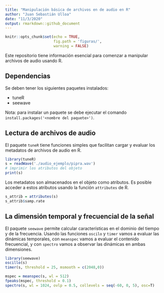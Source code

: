 ```yaml
---
title: "Manipulación básica de archivos en de audio en R"
author: "Juan Sebastián Ulloa"
date: "11/3/2020"
output: rmarkdown::github_document
---
```


```r
knitr::opts_chunk$set(echo = TRUE,
                      fig.path = 'figuras/',
                      warning = FALSE)
```

Este repositorio tiene información esencial para comenzar a manipular archivos de audio usando R.

## Dependencias

Se deben tener los siguientes paquetes instalados:

- tuneR
- seewave

Nota: para instalar un paquete se debe ejecutar el comando `install.packages('<nombre del paquete>')`.

## Lectura de archivos de audio

El paquete `tuneR` tiene funciones simples que facilitan cargar y evaluar los metadatos de archivos de audio en R.

```r
library(tuneR)
s = readWave('./audio_ejemplo/pipra.wav')
# imprimir los atributos del objeto
print(s)
```

Los metadatos son almacenados en el objeto como atributos. Es posible acceder a estos atributos usando la función `attributes` de R.

```r
s_attrib = attributes(s)  
s_attrib$samp.rate
```

## La dimensión temporal y frecuencial de la señal

El paquete `seewave` permite calcular características en el dominio del tiempo y de la frecuencia. Usando las funciones `oscilo` y `timer` vamos a evaluar las dinámicas temporales, con `meanspec` vamos a evaluar el contenido frecuencial, y con `spectro` vamos a observar las dinámicas en ambas dimensiones.

```r
library(seewave)
oscillo(s)
timer(s, threshold = 25, msmooth = c(2048,0))
```

```r
mspec = meanspec(s, wl = 512)
fpeaks(mspec, threshold = 0.1)
spectro(s, wl = 1024, ovlp = 0.5, collevels = seq(-60, 0, 5), osc=T)
```

